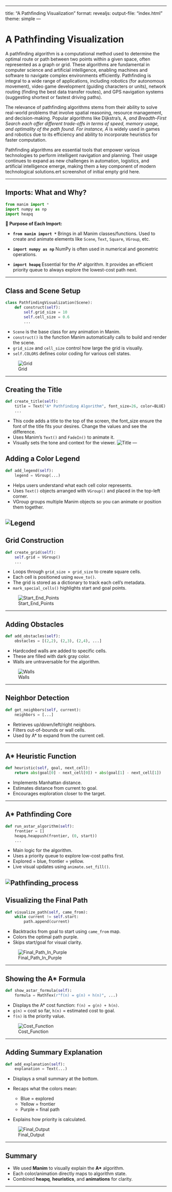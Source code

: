 
---

title: "A Pathfinding Visualization"
format: 
  revealjs:
    output-file: "index.html"
theme: simple
---


# A Pathfinding Visualization

A pathfinding algorithm is a computational method used to determine the optimal route or path between two points within a given space, often represented as a graph or grid. These algorithms are fundamental in computer science and artificial intelligence, enabling machines and software to navigate complex environments efficiently. Pathfinding is integral to a wide range of applications, including robotics (for autonomous movement), video game development (guiding characters or units), network routing (finding the best data transfer routes), and GPS navigation systems (suggesting shortest or fastest driving paths).

The relevance of pathfinding algorithms stems from their ability to solve real-world problems that involve spatial reasoning, resource management, and decision-making. Popular algorithms like Dijkstra’s, A*, and Breadth-First Search each offer different trade-offs in terms of speed, memory usage, and optimality of the path found. For instance, A* is widely used in games and robotics due to its efficiency and ability to incorporate heuristics for faster computation.

Pathfinding algorithms are essential tools that empower various technologies to perform intelligent navigation and planning. Their usage continues to expand as new challenges in automation, logistics, and artificial intelligence emerge, making them a key component of modern technological solutions.ert screenshot of initial empty grid here.

---

## Imports: What and Why?

```python
from manim import *
import numpy as np
import heapq
```

**🧠 Purpose of Each Import:**

* **`from manim import *`**
  Brings in all Manim classes/functions. Used to create and animate elements like `Scene`, `Text`, `Square`, `VGroup`, etc.

* **`import numpy as np`**
  NumPy is often used in numerical and geometric operations.

* **`import heapq`**
  Essential for the A\* algorithm. It provides an efficient priority queue to always explore the lowest-cost path next.

---

## Class and Scene Setup

```python
class PathfindingVisualization(Scene):
    def construct(self):
        self.grid_size = 10
        self.cell_size = 0.6
        ...
```

* `Scene` is the base class for any animation in Manim.
* `construct()` is the function Manim automatically calls to build and render the scene.
* `grid_size` and `cell_size` control how large the grid is visually.
* `self.COLORS` defines color coding for various cell states.

![Grid](/image.png)

---

## Creating the Title

```python
def create_title(self):
    title = Text("A* Pathfinding Algorithm", font_size=26, color=BLUE)
    ...
```

* This code adds a title to the top of the screen, the font_size ensure the font of the title fits your desires. Change the values and see the difference. 
* Uses Manim's `Text()` and `FadeIn()` to animate it.
* Visually sets the tone and context for the viewer.
![Title](/title.png)
---

## Adding a Color Legend

```python
def add_legend(self):
    legend = VGroup(...)
```

* Helps users understand what each cell color represents.
* Uses `Text()` objects arranged with `VGroup()` and placed in the top-left corner.
* VGroup groups multiple Manim objects so you can animate or position them together.

![Legend](/legend.png)
---

## Grid Construction

```python
def create_grid(self):
    self.grid = VGroup()
    ...
```

* Loops through `grid_size × grid_size` to create square cells.
* Each cell is positioned using `move_to()`.
* The grid is stored as a dictionary to track each cell’s metadata.
* `mark_special_cells()` highlights start and goal points.

![Start_End_Points](/start_end.png)

---

## Adding Obstacles

```python
def add_obstacles(self):
    obstacles = [(2,2), (2,3), (2,4), ...]
```

* Hardcoded walls are added to specific cells.
* These are filled with dark gray color.
* Walls are untraversable for the algorithm.

![Walls](/walls.png)


---

## Neighbor Detection

```python
def get_neighbors(self, current):
    neighbors = [...]
```

* Retrieves up/down/left/right neighbors.
* Filters out-of-bounds or wall cells.
* Used by A\* to expand from the current cell.

---

## A\* Heuristic Function

```python
def heuristic(self, goal, next_cell):
    return abs(goal[0] - next_cell[0]) + abs(goal[1] - next_cell[1])
```

* Implements Manhattan distance.
* Estimates distance from current to goal.
* Encourages exploration closer to the target.

---

## A\* Pathfinding Core

```python
def run_astar_algorithm(self):
    frontier = []
    heapq.heappush(frontier, (0, start))
    ...
```

* Main logic for the algorithm.
* Uses a priority queue to explore low-cost paths first.
* Explored = blue, frontier = yellow.
* Live visual updates using `animate.set_fill()`.

![Pathfinding_process](/exploration.png)
---

## Visualizing the Final Path

```python
def visualize_path(self, came_from):
    while current != self.start:
        path.append(current)
```

* Backtracks from goal to start using `came_from` map.
* Colors the optimal path purple.
* Skips start/goal for visual clarity.

![Final_Path_In_Purple](/final_path.png)

---

## Showing the A\* Formula

```python
def show_astar_formula(self):
    formula = MathTex(r"f(n) = g(n) + h(n)", ...)
```

* Displays the A\* cost function: `f(n) = g(n) + h(n)`.
* `g(n)` = cost so far, `h(n)` = estimated cost to goal.
* `f(n)` is the priority value.

![Cost_Function](/cost_function.png)

---

## Adding Summary Explanation

```python
def add_explanation(self):
    explanation = Text(...)
```

* Displays a small summary at the bottom.
* Recaps what the colors mean:

  * Blue = explored
  * Yellow = frontier
  * Purple = final path
* Explains how priority is calculated.

![Final_Output](/final_output.png)

---

## Summary

* We used **Manim** to visually explain the **A\*** algorithm.
* Each color/animation directly maps to algorithm state.
* Combined **heapq**, **heuristics**, and **animations** for clarity.

---
